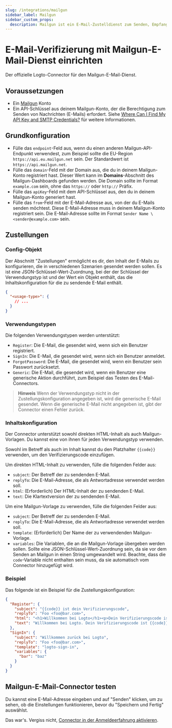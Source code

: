 ```yaml
---
slug: /integrations/mailgun
sidebar_label: Mailgun
sidebar_custom_props:
  description: Mailgun ist ein E-Mail-Zustelldienst zum Senden, Empfangen und Verfolgen von E-Mails.
---
```



# E-Mail-Verifizierung mit Mailgun-E-Mail-Dienst einrichten

Der offizielle Logto-Connector für den Mailgun-E-Mail-Dienst.

<GuideTip />

## Voraussetzungen

- Ein [Mailgun](https://www.mailgun.com/) Konto
- Ein API-Schlüssel aus deinem Mailgun-Konto, der die Berechtigung zum Senden von Nachrichten (E-Mails) erfordert. Siehe [Where Can I Find My API Key and SMTP Credentials?](https://help.mailgun.com/hc/en-us/articles/203380100-Where-Can-I-Find-My-API-Key-and-SMTP-Credentials-) für weitere Informationen.

## Grundkonfiguration

- Fülle das `endpoint`-Feld aus, wenn du einen anderen Mailgun-API-Endpunkt verwendest, zum Beispiel sollte die EU-Region `https://api.eu.mailgun.net` sein. Der Standardwert ist `https://api.mailgun.net`.
- Fülle das `domain`-Feld mit der Domain aus, die du in deinem Mailgun-Konto registriert hast. Dieser Wert kann im **Domains**-Abschnitt des Mailgun-Dashboards gefunden werden. Die Domain sollte im Format `example.com` sein, ohne das `https://` oder `http://` Präfix.
- Fülle das `apiKey`-Feld mit dem API-Schlüssel aus, den du in deinem Mailgun-Konto generiert hast.
- Fülle das `from`-Feld mit der E-Mail-Adresse aus, von der du E-Mails senden möchtest. Diese E-Mail-Adresse muss in deinem Mailgun-Konto registriert sein. Die E-Mail-Adresse sollte im Format `Sender Name \<sender@example.com>` sein.

## Zustellungen

### Config-Objekt

Der Abschnitt "Zustellungen" ermöglicht es dir, den Inhalt der E-Mails zu konfigurieren, die in verschiedenen Szenarien gesendet werden sollen. Es ist eine JSON-Schlüssel-Wert-Zuordnung, bei der der Schlüssel der Verwendungstyp ist und der Wert ein Objekt enthält, das die Inhaltskonfiguration für die zu sendende E-Mail enthält.

```json
{
  "<usage-type>": {
    // ...
  }
}
```

### Verwendungstypen

Die folgenden Verwendungstypen werden unterstützt:

- `Register`: Die E-Mail, die gesendet wird, wenn sich ein Benutzer registriert.
- `SignIn`: Die E-Mail, die gesendet wird, wenn sich ein Benutzer anmeldet.
- `ForgotPassword`: Die E-Mail, die gesendet wird, wenn ein Benutzer sein Passwort zurücksetzt.
- `Generic`: Die E-Mail, die gesendet wird, wenn ein Benutzer eine generische Aktion durchführt, zum Beispiel das Testen des E-Mail-Connectors.

> **Hinweis**
> Wenn der Verwendungstyp nicht in der Zustellungskonfiguration angegeben ist, wird die generische E-Mail gesendet. Wenn die generische E-Mail nicht angegeben ist, gibt der Connector einen Fehler zurück.

### Inhaltskonfiguration

Der Connector unterstützt sowohl direkten HTML-Inhalt als auch Mailgun-Vorlagen. Du kannst eine von ihnen für jeden Verwendungstyp verwenden.

Sowohl im Betreff als auch im Inhalt kannst du den Platzhalter `{{code}}` verwenden, um den Verifizierungscode einzufügen.

Um direkten HTML-Inhalt zu verwenden, fülle die folgenden Felder aus:

- `subject`: Der Betreff der zu sendenden E-Mail.
- `replyTo`: Die E-Mail-Adresse, die als Antwortadresse verwendet werden soll.
- `html`: (Erforderlich) Der HTML-Inhalt der zu sendenden E-Mail.
- `text`: Die Klartextversion der zu sendenden E-Mail.

Um eine Mailgun-Vorlage zu verwenden, fülle die folgenden Felder aus:

- `subject`: Der Betreff der zu sendenden E-Mail.
- `replyTo`: Die E-Mail-Adresse, die als Antwortadresse verwendet werden soll.
- `template`: (Erforderlich) Der Name der zu verwendenden Mailgun-Vorlage.
- `variables`: Die Variablen, die an die Mailgun-Vorlage übergeben werden sollen. Sollte eine JSON-Schlüssel-Wert-Zuordnung sein, da sie vor dem Senden an Mailgun in einen String umgewandelt wird. Beachte, dass die `code`-Variable nicht enthalten sein muss, da sie automatisch vom Connector hinzugefügt wird.

### Beispiel

Das folgende ist ein Beispiel für die Zustellungskonfiguration:

```json
{
  "Register": {
    "subject": "{{code}} ist dein Verifizierungscode",
    "replyTo": "Foo <foo@bar.com>",
    "html": "<h1>Willkommen bei Logto</h1><p>Dein Verifizierungscode ist {{code}}.</p>",
    "text": "Willkommen bei Logto. Dein Verifizierungscode ist {{code}}."
  },
  "SignIn": {
    "subject": "Willkommen zurück bei Logto",
    "replyTo": "Foo <foo@bar.com>",
    "template": "logto-sign-in",
    "variables": {
      "bar": "baz"
    }
  }
}
```

## Mailgun-E-Mail-Connector testen

Du kannst eine E-Mail-Adresse eingeben und auf "Senden" klicken, um zu sehen, ob die Einstellungen funktionieren, bevor du "Speichern und Fertig" auswählst.

Das war's. Vergiss nicht, [Connector in der Anmeldeerfahrung aktivieren](/connectors/email-connectors/#enable-email-sign-up-or-sign-in).
